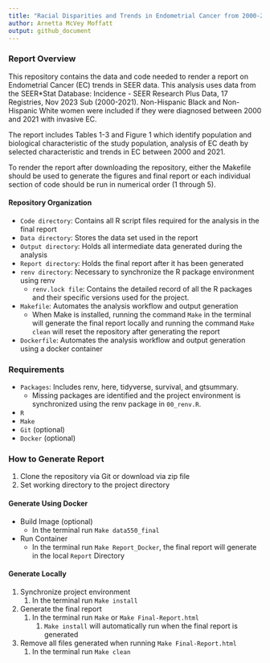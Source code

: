 ```yaml
---
title: "Racial Disparities and Trends in Endometrial Cancer from 2000-2021"
author: Arnetta McVey Moffatt
output: github_document
---
```


### Report Overview

This repository contains the data and code needed to render a report on Endometrial Cancer (EC) trends in SEER data. This analysis uses data from the SEER\*Stat Database: Incidence - SEER Research Plus Data, 17 Registries, Nov 2023 Sub (2000-2021). Non-Hispanic Black and Non-Hispanic White women were included if they were diagnosed between 2000 and 2021 with invasive EC.

The report includes Tables 1-3 and Figure 1 which identify population and biological characteristic of the study population, analysis of EC death by selected characteristic and trends in EC between 2000 and 2021.

To render the report after downloading the repository, either the Makefile should be used to generate the figures and final report or each individual section of code should be run in numerical order (1 through 5).

#### Repository Organization

-   `Code directory`: Contains all R script files required for the analysis in the final report
-   `Data directory`: Stores the data set used in the report
-   `Output directory`: Holds all intermediate data generated during the analysis
-   `Report directory`: Holds the final report after it has been generated
-   `renv directory`: Necessary to synchronize the R package environment using renv
    -   `renv.lock file`: Contains the detailed record of all the R packages and their specific versions used for the project.
-   `Makefile`: Automates the analysis workflow and output generation
    -   When Make is installed, running the command `Make` in the terminal will generate the final report locally and running the command `Make clean` will reset the repository after generating the report
-   `Dockerfile`: Automates the analysis workflow and output generation using a docker container

### Requirements

-   `Packages`: Includes renv, here, tidyverse, survival, and gtsummary.
    -   Missing packages are identified and the project environment is synchronized using the renv package in `00_renv.R`.
-   `R`
-   `Make`
-   `Git` (optional)
-   `Docker` (optional)

### How to Generate Report

1.  Clone the repository via Git or download via zip file
2.  Set working directory to the project directory

#### Generate Using Docker

-   Build Image (optional)
    -   In the terminal run `Make data550_final`
-   Run Container
    -   In the terminal run `Make Report_Docker`, the final report will generate in the local `Report` Directory

#### Generate Locally

1.  Synchronize project environment
    1.  In the terminal run `Make install`
2.  Generate the final report
    1.  In the terminal run `Make` or `Make Final-Report.html`
        1.  `Make install` will automatically run when the final report is generated
3.  Remove all files generated when running `Make Final-Report.html`
    1.  In the terminal run `Make clean`
